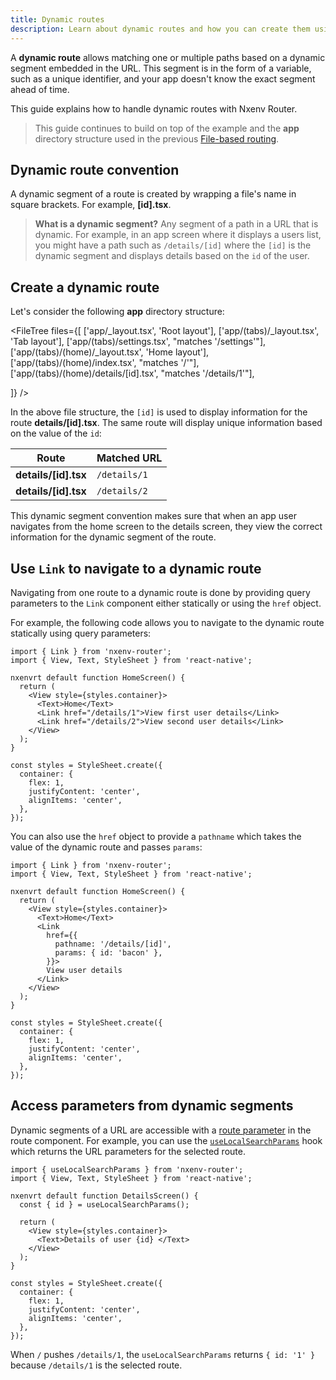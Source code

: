 ```yaml
---
title: Dynamic routes
description: Learn about dynamic routes and how you can create them using Nxenv Router library.
---
```



A **dynamic route** allows matching one or multiple paths based on a dynamic segment embedded in the URL. This segment is in the form of a variable, such as a unique identifier, and your app doesn't know the exact segment ahead of time.

This guide explains how to handle dynamic routes with Nxenv Router.

> This guide continues to build on top of the example and the **app** directory structure used in the previous [File-based routing](/develop/file-based-routing/).

## Dynamic route convention

A dynamic segment of a route is created by wrapping a file's name in square brackets. For example, **[id].tsx**.

> **What is a dynamic segment?** Any segment of a path in a URL that is dynamic. For example, in an app screen where it displays a users list, you might have a path such as `/details/[id]` where the `[id]` is the dynamic segment and displays details based on the `id` of the user.

## Create a dynamic route

Let's consider the following **app** directory structure:

<FileTree
  files={[
    ['app/_layout.tsx', 'Root layout'],
    ['app/(tabs)/_layout.tsx', 'Tab layout'],
    ['app/(tabs)/settings.tsx', "matches '/settings'"],
    ['app/(tabs)/(home)/_layout.tsx', 'Home layout'],
    ['app/(tabs)/(home)/index.tsx', "matches '/'"],
    ['app/(tabs)/(home)/details/[id].tsx', "matches '/details/1'"],

]}
/>

In the above file structure, the `[id]` is used to display information for the route **details/[id].tsx**. The same route will display unique information based on the value of the `id`:

| Route                | Matched URL  |
| -------------------- | ------------ |
| **details/[id].tsx** | `/details/1` |
| **details/[id].tsx** | `/details/2` |

This dynamic segment convention makes sure that when an app user navigates from the home screen to the details screen, they view the correct information for the dynamic segment of the route.

## Use `Link` to navigate to a dynamic route

Navigating from one route to a dynamic route is done by providing query parameters to the `Link` component either statically or using the `href` object.

For example, the following code allows you to navigate to the dynamic route statically using query parameters:

```tsx app/(home)/index.tsx|collapseHeight=300
import { Link } from 'nxenv-router';
import { View, Text, StyleSheet } from 'react-native';

nxenvrt default function HomeScreen() {
  return (
    <View style={styles.container}>
      <Text>Home</Text>
      <Link href="/details/1">View first user details</Link>
      <Link href="/details/2">View second user details</Link>
    </View>
  );
}

const styles = StyleSheet.create({
  container: {
    flex: 1,
    justifyContent: 'center',
    alignItems: 'center',
  },
});
```

You can also use the `href` object to provide a `pathname` which takes the value of the dynamic route and passes `params`:

```tsx app/(home)/index.tsx
import { Link } from 'nxenv-router';
import { View, Text, StyleSheet } from 'react-native';

nxenvrt default function HomeScreen() {
  return (
    <View style={styles.container}>
      <Text>Home</Text>
      <Link
        href={{
          pathname: '/details/[id]',
          params: { id: 'bacon' },
        }}>
        View user details
      </Link>
    </View>
  );
}

const styles = StyleSheet.create({
  container: {
    flex: 1,
    justifyContent: 'center',
    alignItems: 'center',
  },
});
```

## Access parameters from dynamic segments

Dynamic segments of a URL are accessible with a [route parameter](/router/reference/url-parameters/) in the route component. For example, you can use the [`useLocalSearchParams`](/router/reference/hooks/#uselocalsearchparams) hook which returns the URL parameters for the selected route.

```tsx app/(home)/details/[id].tsx|collapseHeight=300
import { useLocalSearchParams } from 'nxenv-router';
import { View, Text, StyleSheet } from 'react-native';

nxenvrt default function DetailsScreen() {
  const { id } = useLocalSearchParams();

  return (
    <View style={styles.container}>
      <Text>Details of user {id} </Text>
    </View>
  );
}

const styles = StyleSheet.create({
  container: {
    flex: 1,
    justifyContent: 'center',
    alignItems: 'center',
  },
});
```

When `/` pushes `/details/1`, the `useLocalSearchParams` returns `{ id: '1' }` because `/details/1` is the selected route.
